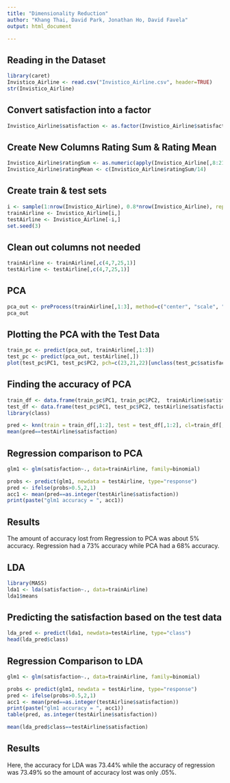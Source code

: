 ---
title: "Dimensionality Reduction"
author: "Khang Thai, David Park, Jonathan Ho, David Favela"
output: html_document

---


## Reading in the Dataset
```{r}
library(caret)
Invistico_Airline <- read.csv("Invistico_Airline.csv", header=TRUE)
str(Invistico_Airline)
```
## Convert satisfaction into a factor
```{r}
Invistico_Airline$satisfaction <- as.factor(Invistico_Airline$satisfaction)
```

## Create New Columns Rating Sum & Rating Mean
```{r}
Invistico_Airline$ratingSum <- as.numeric(apply(Invistico_Airline[,8:21], 1, sum))
Invistico_Airline$ratingMean <- c(Invistico_Airline$ratingSum/14)
```

## Create train & test sets
```{r}
i <- sample(1:nrow(Invistico_Airline), 0.8*nrow(Invistico_Airline), replace = FALSE)
trainAirline <- Invistico_Airline[i,]
testAirline <- Invistico_Airline[-i,]
set.seed(3)
```

## Clean out columns not needed
```{r}
trainAirline <- trainAirline[,c(4,7,25,1)]
testAirline <- testAirline[,c(4,7,25,1)]
```

## PCA
```{r}
pca_out <- preProcess(trainAirline[,1:3], method=c("center", "scale", "pca"))
pca_out
```
## Plotting the PCA with the Test Data
```{r}
train_pc <- predict(pca_out, trainAirline[,1:3])
test_pc <- predict(pca_out, testAirline[,])
plot(test_pc$PC1, test_pc$PC2, pch=c(23,21,22)[unclass(test_pc$satisfaction)], bg=c("red", "green", "blue")[unclass(testAirline$satisfaction)])
```
## Finding the accuracy of PCA
```{r}
train_df <- data.frame(train_pc$PC1, train_pc$PC2,  trainAirline$satisfaction)
test_df <- data.frame(test_pc$PC1, test_pc$PC2, testAirline$satisfaction)
library(class)

pred <- knn(train = train_df[,1:2], test = test_df[,1:2], cl=train_df[,3], k=3)
mean(pred==testAirline$satisfaction)
```
## Regression comparison to PCA
```{r}
glm1 <- glm(satisfaction~., data=trainAirline, family=binomial)
```

```{r}
probs <- predict(glm1, newdata = testAirline, type="response")
pred <- ifelse(probs>0.5,2,1)
acc1 <- mean(pred==as.integer(testAirline$satisfaction))
print(paste("glm1 accuracy = ", acc1))


```
## Results
The amount of accuracy lost from Regression to PCA was about 5% accuracy. Regression had a 73% accuracy while PCA had a 68% accuracy.

## LDA
```{r}
library(MASS)
lda1 <- lda(satisfaction~., data=trainAirline)
lda1$means
```
## Predicting the satisfaction based on the test data
```{r}
lda_pred <- predict(lda1, newdata=testAirline, type="class")
head(lda_pred$class)
```
## Regression Comparison to LDA
```{r}
glm1 <- glm(satisfaction~., data=trainAirline, family=binomial)
```

```{r}
probs <- predict(glm1, newdata = testAirline, type="response")
pred <- ifelse(probs>0.5,2,1)
acc1 <- mean(pred==as.integer(testAirline$satisfaction))
print(paste("glm1 accuracy = ", acc1))
table(pred, as.integer(testAirline$satisfaction))
```

```{r}
mean(lda_pred$class==testAirline$satisfaction)
```

## Results
Here, the accuracy for LDA was 73.44% while the accuracy of regression was 73.49% so the amount of accuracy lost was only .05%.


